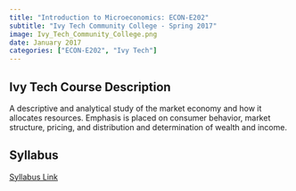 ---
title: "Introduction to Microeconomics: ECON-E202"
subtitle: "Ivy Tech Community College - Spring 2017"
image: Ivy_Tech_Community_College.png
date: January 2017
categories: ["ECON-E202", "Ivy Tech"]
---

## Ivy Tech Course Description

A descriptive and analytical study of the market economy and how it allocates resources. Emphasis is placed on consumer behavior, market structure, pricing, and distribution and determination of wealth and income.

## Syllabus

[Syllabus Link](Econ202MicroeconomicsSyllabus-Spring2017.pdf)
